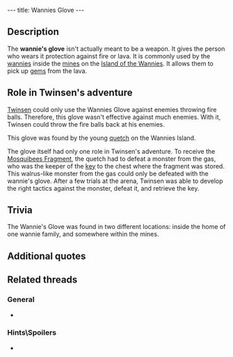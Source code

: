 ---
title: Wannies Glove
---

{{twinsunica import}}{{Infobox Item
 |image=Glove.gif
 |type=weapon
 |critical=yes
 |magical=no
 |unique=yes
 |lba1=
 |lba2=yes
 |upgrades=no
 |rowposition=1
 |columnposition=5
 |effect=unique
 |effectamount=
 |purpose=
 |combattype=special
 |powerlevel=fire
 |rate=high
 |range=none
 |damage=none
}}

{{Quote
 |quote=With this Wannie's glove, you can now touch the fire. This will allow you to throw back the fireballs that the monsters from the gas hurl at you.
 |character=Official description}}

==Description==
The '''wannie's glove''' isn't actually meant to be a weapon. It gives the person who wears it protection against fire or lava. It is commonly used by the [[wannies]] inside the [[mines]] on the [[Island of the Wannies]]. It allows them to pick up [[gems]] from the lava.

==Role in Twinsen's adventure==
[[Twinsen]] could only use the Wannies Glove against enemies throwing fire balls. Therefore, this glove wasn't effective against much enemies. With it, Twinsen could throw the fire balls back at his enemies.

This glove was found by the young [[quetch]] on the Wannies Island.

The glove itself had only one role in Twinsen's adventure. To receive the [[Mosquibees Fragment]], the quetch had to defeat a monster from the gas, who was the keeper of the [[key]] to the chest where the fragment was stored. This walrus-like monster from the gas could only be defeated with the wannie's glove. After a few trials at the arena, Twinsen was able to develop the right tactics against the monster, defeat it, and retrieve the key.

== Trivia ==
The Wannie's Glove was found in two different locations: inside the home of one wannie family, and somewhere within the mines.

==Additional quotes==
{{Quote
 |quote=You just found a Wannie's Glove. Use it to repel the fireballs your enemies throw at you.
 |character=When Twinsen found the glove}}
{{Quote
 |quote=Hmmf! Lost my glove somewhere in the mine. Now I can't reach into the lava to grab up the gems.
 |character=A miner}}
{{Quote
 |quote=I'm in a bind, I've lost my glove somewhere in the mine. With it, I can catch the pieces of lava and the balls of fire, I can even pitch them back. Everybody has one, to extract gems.
 |character=A miner}}

==Related threads==
===General===
* {{thread|id=6481|title=Wannie Glove...}}

===Hints\Spoilers===
* {{thread|id=9292|title=Wannie's glove}}